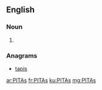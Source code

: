 {{also|pitas}}
==English==

===Noun===
{{head|en|plural}}

# {{plural of|PITA|lang=en}}

===Anagrams===
* [[tapis#English|tapis]]

[[ar:PITAs]]
[[fr:PITAs]]
[[ku:PITAs]]
[[mg:PITAs]]